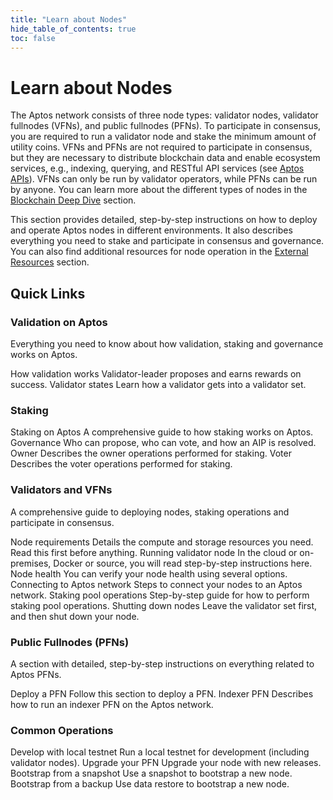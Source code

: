 ```yaml
---
title: "Learn about Nodes"
hide_table_of_contents: true
toc: false
---
```



# Learn about Nodes

The Aptos network consists of three node types: validator nodes, validator fullnodes (VFNs), and public fullnodes (PFNs). To
participate in consensus, you are required to run a validator node and stake the minimum amount of utility coins. VFNs and PFNs
are not required to participate in consensus, but they are necessary to distribute blockchain data and enable ecosystem services,
e.g., indexing, querying, and RESTful API services (see [Aptos APIs](../apis)). VFNs can only be run by validator operators,
while PFNs can be run by anyone. You can learn more about the different types of nodes in the [Blockchain Deep Dive](../concepts/blockchain.md) section.

This section provides detailed, step-by-step instructions on how to deploy and operate Aptos nodes in different
environments. It also describes everything you need to stake and participate in consensus and governance. You can also
find additional resources for node operation in the [External Resources](../community/external-resources.md) section.

## Quick Links

### Validation on Aptos

Everything you need to know about how validation, staking and governance works on Aptos.

<Cards>
  <Card href="/concepts/staking#validation-on-the-aptos-blockchain">
    <Card.Title>How validation works</Card.Title>
    <Card.Description>Validator-leader proposes and earns rewards on success.</Card.Description>
  </Card>
  <Card href="/concepts/staking#validator-state-and-stake-state">
    <Card.Title>Validator states</Card.Title>
    <Card.Description>Learn how a validator gets into a validator set.</Card.Description>
  </Card>
</Cards>

### Staking

<Cards>
  <Card href="/concepts/staking">
    <Card.Title>Staking on Aptos</Card.Title>
    <Card.Description>A comprehensive guide to how staking works on Aptos.</Card.Description>
  </Card>
  <Card href="/concepts/governance">
    <Card.Title>Governance</Card.Title>
    <Card.Description>Who can propose, who can vote, and how an AIP is resolved.</Card.Description>
  </Card>
  <Card href="./nodes/validator-node/connect-nodes/staking-pool-operations">
    <Card.Title>Owner</Card.Title>
    <Card.Description>Describes the owner operations performed for staking.</Card.Description>
  </Card>
  <Card href="./nodes/validator-node/connect-nodes/staking-pool-voter">
    <Card.Title>Voter</Card.Title>
    <Card.Description>Describes the voter operations performed for staking.</Card.Description>
  </Card>
</Cards>

### Validators and VFNs

A comprehensive guide to deploying nodes, staking operations and participate in consensus.

<Cards>
  <Card href="./nodes/validator-node/node-requirements">
    <Card.Title>Node requirements</Card.Title>
    <Card.Description>Details the compute and storage resources you need. Read this first before anything.</Card.Description>
  </Card>
  <Card href="./nodes/validator-node/deploy-nodes">
    <Card.Title>Running validator node</Card.Title>
    <Card.Description>In the cloud or on-premises, Docker or source, you will read step-by-step instructions here.</Card.Description>
  </Card>
  <Card href="./nodes/validator-node/verify-nodes/node-liveness-criteria">
    <Card.Title>Node health</Card.Title>
    <Card.Description>You can verify your node health using several options.</Card.Description>
  </Card>
  <Card href="./nodes/validator-node/connect-nodes/connect-to-aptos-network">
    <Card.Title>Connecting to Aptos network</Card.Title>
    <Card.Description>Steps to connect your nodes to an Aptos network.</Card.Description>
  </Card>
  <Card href="./nodes/validator-node/connect-nodes/staking-pool-operations">
    <Card.Title>Staking pool operations</Card.Title>
    <Card.Description>Step-by-step guide for how to perform staking pool operations.</Card.Description>
  </Card>
  <Card href="./nodes/validator-node/modify-nodes/shutting-down-nodes">
    <Card.Title>Shutting down nodes</Card.Title>
    <Card.Description>Leave the validator set first, and then shut down your node.</Card.Description>
  </Card>
</Cards>

### Public Fullnodes (PFNs)

A section with detailed, step-by-step instructions on everything related to Aptos PFNs.

<Cards>
  <Card href="./nodes/full-node/deployments">
    <Card.Title>Deploy a PFN</Card.Title>
    <Card.Description>Follow this section to deploy a PFN.</Card.Description>
  </Card>
  <Card href="/indexer/legacy/indexer-fullnode">
    <Card.Title>Indexer PFN</Card.Title>
    <Card.Description>Describes how to run an indexer PFN on the Aptos network.</Card.Description>
  </Card>
</Cards>

### Common Operations

<Cards>
  <Card href="./nodes/local-testnet">
    <Card.Title>Develop with local testnet</Card.Title>
    <Card.Description>Run a local testnet for development (including validator nodes).</Card.Description>
  </Card>
  <Card href="./nodes/full-node/modify/update-fullnode-with-new-releases">
    <Card.Title>Upgrade your PFN</Card.Title>
    <Card.Description>Upgrade your node with new releases.</Card.Description>
  </Card>
  <Card href="./nodes/bootstrap-fullnode/bootstrap-fullnode">
    <Card.Title>Bootstrap from a snapshot</Card.Title>
    <Card.Description>Use a snapshot to bootstrap a new node.</Card.Description>
  </Card>
  <Card href="./nodes/bootstrap-fullnode/aptos-db-restore">
    <Card.Title>Bootstrap from a backup</Card.Title>
    <Card.Description>Use data restore to bootstrap a new node.</Card.Description>
  </Card>
</Cards>

